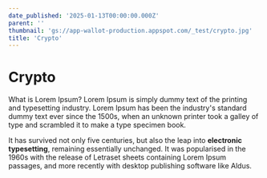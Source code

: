```yaml
---
date_published: '2025-01-13T00:00:00.000Z'
parent: ''
thumbnail: 'gs://app-wallot-production.appspot.com/_test/crypto.jpg'
title: 'Crypto'
---
```


# Crypto

What is Lorem Ipsum? Lorem Ipsum is simply dummy text of the
printing and typesetting industry. Lorem Ipsum has been the
industry's standard dummy text ever since the 1500s, when an
unknown printer took a galley of type and scrambled it to make a
type specimen book.

It has survived not only five centuries, but
also the leap into **electronic typesetting**, remaining essentially
unchanged. It was popularised in the 1960s with the release of
Letraset sheets containing Lorem Ipsum passages, and more recently
with desktop publishing software like Aldus.
